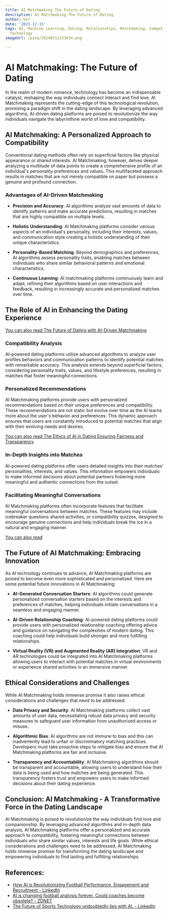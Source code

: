 ```yaml
---
title: AI Matchmaking The Future of Dating
description: AI Matchmaking The Future of Dating
author: Usf
date: '2023-12-15'
tags: AI, Machine Learning, Dating, Relationships, Matchmaking, Compatibility, Algorithms,
  Technology
imageUrl: /pixa/20240111153634.png

---
```

# AI Matchmaking: The Future of Dating

In the realm of modern romance, technology has  become an  indispensable catalyst, reshaping the way individuals connect interact and  find love. AI Matchmaking represents the cutting-edge of this technological revolution, promising a paradigm shift in the dating landscape. By leveraging advanced algorithms, AI-driven dating platforms are poised to revolutionize the way individuals navigate the labyrinthine world of  love and compatibility.

## AI Matchmaking: A Personalized Approach to Compatibility

Conventional dating methods often rely  on superficial  factors like physical appearance or  shared  interests. AI Matchmaking, however, delves deeper analyzing a  multitude of data points to create a comprehensive profile of an individual's personality preferences and values. This multifaceted approach results in matches  that  are not merely compatible on paper but possess a genuine and profound connection.

### Advantages of AI-Driven Matchmaking

- **Precision  and Accuracy**: AI  algorithms analyze vast amounts  of data to identify patterns and make accurate predictions, resulting in matches that are highly compatible on multiple levels.

- **Holistic Understanding**: AI Matchmaking platforms consider various aspects  of an individual's personality, including their interests, values, and communication style creating a  holistic understanding of their unique characteristics.

-  **Personality-Based Matching**: Beyond demographics and preferences, AI algorithms  assess personality traits, enabling matches  between individuals who share  similar behavioral  patterns and  emotional characteristics.

- **Continuous  Learning**:  AI matchmaking platforms continuously learn and adapt, refining their algorithms  based on user interactions and feedback, resulting in increasingly accurate and personalized matches  over  time.

## The Role of AI in Enhancing the  Dating Experience

[You can also read The Future  of Dating with AI-Driven  Matchmaking](The%20Future%20of%20Dating%20with%20AI-Driven%20Matchmaking)


### Compatibility Analysis

AI-powered dating platforms utilize advanced algorithms to analyze user profiles behaviors and communication patterns to identify  potential matches with remarkable  accuracy. This analysis extends beyond superficial factors, considering personality traits, values, and lifestyle preferences, resulting in matches that  foster meaningful connections.

### Personalized Recommendations

AI Matchmaking platforms provide users with personalized recommendations based on their unique preferences and compatibility. These recommendations are  not static but evolve over time as the  AI  learns more about the user's behavior and preferences. This dynamic approach ensures that users are constantly introduced to potential matches that align with their evolving needs and desires.

[You can  also read The  Ethics of AI in Dating Ensuring Fairness and Transparency](The%20Ethics%20of%20AI%20in%20Dating%20Ensuring%20Fairness%20and%20Transparency)


### In-Depth Insights into Matches

AI-powered dating  platforms offer users detailed insights into their matches' personalities, interests, and values. This information empowers individuals to make informed decisions about potential partners fostering more meaningful and authentic connections from the outset.

### Facilitating Meaningful Conversations

AI Matchmaking  platforms  often incorporate features that facilitate meaningful conversations between matches. These  features may include icebreaker questions shared activities, or compatibility  quizzes,  designed to encourage genuine connections and help individuals break the ice in a natural and engaging manner.

[You  can also read ]()


## The Future of AI Matchmaking: Embracing Innovation

As AI technology continues to advance, AI Matchmaking  platforms are poised to  become even more sophisticated and personalized. Here are some potential future innovations in AI Matchmaking:

- **AI-Generated Conversation Starters**: AI algorithms could generate personalized conversation starters based on the interests and preferences of matches, helping individuals  initiate conversations in a  seamless and engaging manner.

- **AI-Driven Relationship Coaching**:  AI-powered dating platforms could provide users with personalized relationship coaching offering advice  and guidance on navigating the complexities of modern dating. This coaching could help individuals build stronger and more fulfilling relationships.

- **Virtual Reality (VR) and Augmented Reality (AR) Integration**:  VR and AR technologies could be integrated into AI Matchmaking platforms  allowing users to interact with potential matches in virtual environments or  experience shared activities in an immersive manner.

## Ethical Considerations and Challenges

While AI Matchmaking holds immense promise it also raises ethical  considerations and challenges  that  need  to be addressed:

- **Data Privacy and Security**: AI Matchmaking platforms collect vast  amounts of user data, necessitating  robust data privacy and security measures to safeguard user information from unauthorized access  or misuse.

- **Algorithmic Bias**: AI algorithms are not immune to bias and this can inadvertently lead to unfair or discriminatory matching practices.  Developers  must take proactive  steps to mitigate bias  and ensure that AI Matchmaking platforms  are fair and inclusive.

- **Transparency and Accountability**: AI Matchmaking algorithms should be  transparent and accountable, allowing users  to understand how their data is being used and how  matches are  being generated. This transparency fosters trust and empowers users to make informed decisions about their dating experience.

## Conclusion:  AI Matchmaking - A Transformative Force in  the Dating Landscape

AI Matchmaking is poised  to revolutionize the way individuals find love and companionship. By leveraging advanced  algorithms and in-depth data analysis, AI  Matchmaking platforms offer a personalized and accurate approach to compatibility,  fostering meaningful connections between individuals who share similar values, interests and life goals. While ethical considerations and challenges need to be addressed, AI Matchmaking holds immense promise for transforming the dating landscape  and empowering individuals  to find lasting and  fulfilling relationships.

## References:
- [How AI is Revolutionizing Football Performance, Engagement and Recruitment - LinkedIn](https://www.linkedin.com/pulse/how-ai-revolutionizing-football-performance-giovanni-sisinna)
- [AI is changing football analysis forever. Could coaches become obsolete? - ZDNET](https://www.zdnet.com/article/ai-is-changing-football-analysis-forever-could-coaches-become-obsolete/)
- [The Future of Sports Technology undoubtedly lies with AI. - LinkedIn](https://www.linkedin.com/pulse/future-sports-technology-undoubtedly-lies-ai-saheed-oyedele)
